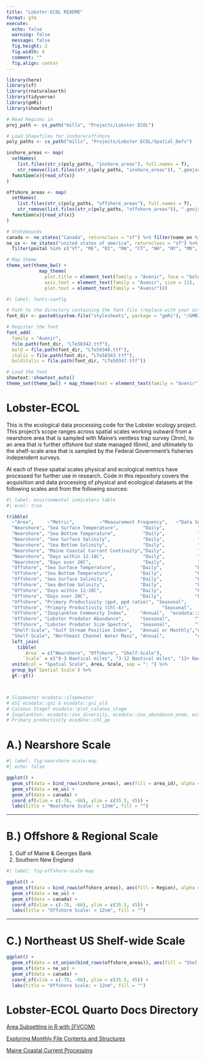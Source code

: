```yaml
---
title: "Lobster-ECOL README"
format: gfm
execute: 
  echo: false
  warning: false
  message: false
  fig.height: 2
  fig.width: 4
  comment: ""
  fig.align: center
---
```


```r
library(here)
library(sf)
library(rnaturalearth)
library(tidyverse)
library(gmRi)
library(showtext)

# Read Regions in
proj_path <- cs_path("mills", "Projects/Lobster ECOL")

# Load Shapefiles for inshore/offshore
poly_paths <- cs_path("mills", "Projects/Lobster ECOL/Spatial_Defs")

inshore_areas <- map(
  setNames(
    list.files(str_c(poly_paths, "inshore_areas"), full.names = T),
    str_remove(list.files(str_c(poly_paths, "inshore_areas")), ".geojson")),
  function(x){read_sf(x)}
)

offshore_areas <- map(
  setNames(
    list.files(str_c(poly_paths, "offshore_areas"), full.names = T),
    str_remove(list.files(str_c(poly_paths, "offshore_areas")), ".geojson")),
  function(x){read_sf(x)}
)

# Statebounds
canada <- ne_states("Canada", returnclass = "sf") %>% filter(name_en %in% c("Nova Scotia", "Quebec", "New Brunswick", "Prince Edward Island"))
ne_us <- ne_states("united states of america", returnclass = "sf") %>% 
  filter(postal %in% c("VT", "ME", "RI", "MA", "CT", "NH", "NY", "MD", "VA", "NJ", "DE", "NC", "PA", "WV"))

# Map theme
theme_set(theme_bw() + 
            map_theme(
              plot.title = element_text(family = "Avenir", face = "bold", size = 14),
              axis.text = element_text(family = "Avenir", size = 11),
              plot.text = element_text(family = "Avenir")))
```




```r
#| label: fonts-config

# Path to the directory containing the font file (replace with your actual path)
font_dir <- paste0(system.file("stylesheets", package = "gmRi"), "/GMRI_fonts/Avenir/")

# Register the font
font_add(
  family = "Avenir",
  file.path(font_dir, "LTe50342.ttf"),
  bold = file.path(font_dir, "LTe50340.ttf"),
  italic = file.path(font_dir, "LTe50343.ttf"),
  bolditalic = file.path(font_dir, "LTe50347.ttf"))

# Load the font
showtext::showtext_auto()
theme_set(theme_bw() + map_theme(text = element_text(family = "Avenir")))

```

# Lobster-ECOL

This is the ecological data processing code for the Lobster ecology project. This project's scope ranges across spatial scales working outward from a nearshore area that is sampled with Maine's ventless trap survey (3nm), to an area that is further offshore but state managed (6nm), and ultimately to the shelf-scale area that is sampled by the Federal Government's fisheries independent surveys.

At each of these spatial scales physical and ecological metrics have processed for further use in research. Code in this repository covers the acquisition and data processing of physical and ecological datasets at the following scales and from the following sources:


```r
#| label: environmental indicators table
#| eval: true

tribble(
  ~"Area",     ~"Metric",         ~"Measurement Frequency",   ~"Data Source", 
  "Nearshore", "Sea Surface Temperature",         "Daily",            "FVCOM",
  "Nearshore", "Sea Bottom Temperature",          "Daily",            "FVCOM",
  "Nearshore", "Sea Surface Salinity",            "Daily",            "FVCOM",
  "Nearshore", "Sea Bottom Salinity",             "Daily",            "FVCOM",
  "Nearshore", "Maine Coastal Current Continuity","Daily",            "FVCOM",
  "Nearshore", "Days within 12-18C",              "Daily",            "FVCOM",
  "Nearshore", "Days over 20C",                   "Daily",            "FVCOM",
  "Offshore", "Sea Surface Temperature",         "Daily",            "FVCOM",
  "Offshore", "Sea Bottom Temperature",          "Daily",            "FVCOM",
  "Offshore", "Sea Surface Salinity",            "Daily",            "FVCOM",
  "Offshore", "Sea Bottom Salinity",             "Daily",            "FVCOM",
  "Offshore", "Days within 12-18C",              "Daily",            "FVCOM",
  "Offshore", "Days over 20C",                   "Daily",            "FVCOM",
  "Offshore", "Primary Productivity (ppd, ppd ratio)", "Seasonal",         "ecodata::chl_pp",
  "Offshore", "Primary Productivity (Chl-A)",            "Seasonal",         "ecodata::chl_pp",
  "Offshore", "Zooplankton Community Index",     "Annual",  "ecodata::zoo_abundance_anom",
  "Offshore", "Lobster Predator Abundance",      "Seasonal",         "Trawl Surveys",
  "Offshore", "Lobster Predator Size Spectra",   "Seasonal",         "Trawl Surveys",
  "Shelf-Scale", "Gulf Stream Position Index",   "Annual or Monthly","ecodata::gsi",
  "Shelf-Scale", "Northeast Channel Water Mass", "Annual",           "ecodata::slopewater") %>% 
  left_join(
    tibble(
      `Area` = c("Nearshore", "Offshore", "Shelf-Scale"),
      `Scale` = c("0-3 Nautical miles", "3-12 Nautical miles", "12+ Nautical miles"))) %>% 
  unite(col = "Spatial Scale", Area, Scale, sep = ": ") %>% 
  group_by(`Spatial Scale`) %>% 
  gt::gt()



# Slopewater ecodata::slopewater
# GSI ecodata::gsi & ecodata::gsi_old
# Calanus Stage? ecodata::plot_calanus_stage
# Zooplankton: ecodata::zoo_diversity, ecodata::zoo_abundance_anom, ecodata::zoo_regime
# Primary productivity ecodata::chl_pp

```





# A.) Nearshore Scale


```r
#| label: fig-nearshore-scale-map
#| echo: false

ggplot() +
  geom_sf(data = bind_rows(inshore_areas), aes(fill = area_id), alpha = 0.4) +
  geom_sf(data = ne_us) +
  geom_sf(data = canada) +
  coord_sf(xlim = c(-78, -66), ylim = c(35.5, 45)) +
  labs(title = "Nearshore Scale: < 12nm", fill = "")

```



---

# B.) Offshore & Regional Scale

 1. Gulf of Maine & Georges Bank
 2. Southern New England

```r
#| label: fig-offshore-scale-map

ggplot() +
  geom_sf(data = bind_rows(offshore_areas), aes(fill = Region), alpha = 0.4) +
  geom_sf(data = ne_us) +
  geom_sf(data = canada) +
  coord_sf(xlim = c(-78, -66), ylim = c(35.5, 45)) +
  labs(title = "Offshore Scale: > 12nm", fill = "")
```


---


# C.) Northeast US Shelf-wide Scale

```r

ggplot() +
  geom_sf(data = st_union(bind_rows(offshore_areas)), aes(fill = "Shelf-Scale"), alpha = 0.4) +
  geom_sf(data = ne_us) +
  geom_sf(data = canada) +
  coord_sf(xlim = c(-78, -66), ylim = c(35.5, 45)) +
  labs(title = "Offshore Scale: > 12nm", fill = "")
```



# Lobster-ECOL Quarto Docs Directory

[Area Subsetting in R with {FVCOM}](https://adamkemberling.github.io/Lobster-ECOL/R/FVCOM_prep/FVCOM_Area_Subsetting_Demo.html)

[Exploring Monthly File Contents and Structures](https://adamkemberling.github.io/Lobster-ECOL/R/FVCOM_prep/FVCOM_GMRI-Monthly-Inventory-Check.html)

[Maine Coastal Current Processing](https://adamkemberling.github.io/Lobster-ECOL/R/FVCOM_prep/FVCOM_MaineCoastalCurrent.html)